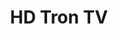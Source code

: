 ---
title: "HD Tron TV"
meta_title: "HD Tron TV craft"
description: "Craft de HD Tron TV"
rank: "s"
draft: false
name: "HD Tron TV"
recipe_img: "https://wiki.pokexgames.com/images/c/ca/HD_Tron_TV1.png"
level: 100
craft_time: 518400
result: 1
value_npc: 1
ingredients:
  - name: "Virtual TV"
    quantity: 1
    item_img: "https://wiki.pokexgames.com/images/thumb/9/90/Virtual_TV.png/50px-Virtual_TV.png"
    value_npc: 1
  - name: "2 3D Television"
    quantity: 1
    item_img: "https://wiki.pokexgames.com/images/thumb/f/f2/3D_Television.png/50px-3D_Television.png"
    value_npc: 1
  - name: "Titanium Imam"
    quantity: 2
    item_img: "https://wiki.pokexgames.com/images/4/4d/Titanium_Imam.png"
    value_npc: 1
  - name: "LCD Television"
    quantity: 7
    item_img: "https://wiki.pokexgames.com/images/thumb/3/39/LCD_Television.png/50px-LCD_Television.png"
    value_npc: 1
  - name: "Platinum Bar"
    quantity: 8
    item_img: "https://wiki.pokexgames.com/images/d/d2/Platinum_Bar.png"
    value_npc: 1
---
